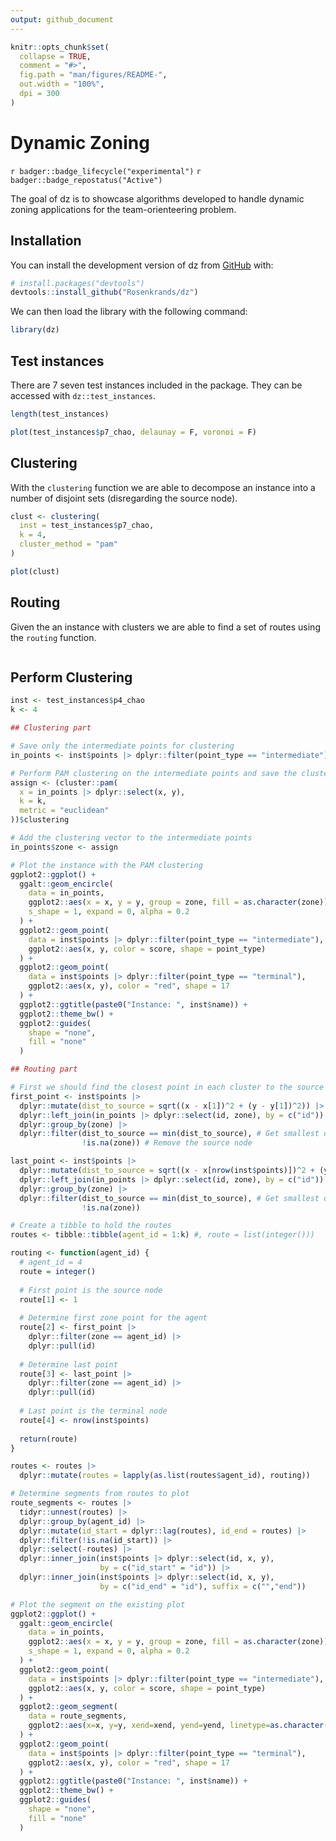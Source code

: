```yaml
---
output: github_document
---
```


<!-- README.md is generated from README.Rmd. Please edit that file -->

```r
knitr::opts_chunk$set(
  collapse = TRUE,
  comment = "#>",
  fig.path = "man/figures/README-",
  out.width = "100%",
  dpi = 300
)
```

# Dynamic Zoning

<!-- badges: start -->
`r badger::badge_lifecycle("experimental")` `r badger::badge_repostatus("Active")`
<!-- badges: end -->

The goal of dz is to showcase algorithms developed to handle dynamic zoning applications for the team-orienteering problem.

## Installation

You can install the development version of dz from [GitHub](https://github.com/) with:

``` r
# install.packages("devtools")
devtools::install_github("Rosenkrands/dz")
```

We can then load the library with the following command:

```r
library(dz)
```


## Test instances

There are 7 seven test instances included in the package.
They can be accessed with `dz::test_instances`.
```r
length(test_instances)
```

```r
plot(test_instances$p7_chao, delaunay = F, voronoi = F)
```

## Clustering

With the `clustering` function we are able to decompose an instance into a number of disjoint sets (disregarding the source node).

```r
clust <- clustering(
  inst = test_instances$p7_chao,
  k = 4,
  cluster_method = "pam"
)

plot(clust)
```
## Routing

Given the an instance with clusters we are able to find a set of routes using the `routing` function.

```r

```


## Perform Clustering

```r
inst <- test_instances$p4_chao
k <- 4

## Clustering part

# Save only the intermediate points for clustering
in_points <- inst$points |> dplyr::filter(point_type == "intermediate")

# Perform PAM clustering on the intermediate points and save the clustering vector
assign <- (cluster::pam(
  x = in_points |> dplyr::select(x, y),
  k = k,
  metric = "euclidean"
))$clustering

# Add the clustering vector to the intermediate points
in_points$zone <- assign

# Plot the instance with the PAM clustering
ggplot2::ggplot() +
  ggalt::geom_encircle(
    data = in_points,
    ggplot2::aes(x = x, y = y, group = zone, fill = as.character(zone)),
    s_shape = 1, expand = 0, alpha = 0.2
  ) +
  ggplot2::geom_point(
    data = inst$points |> dplyr::filter(point_type == "intermediate"),
    ggplot2::aes(x, y, color = score, shape = point_type)
  ) +
  ggplot2::geom_point(
    data = inst$points |> dplyr::filter(point_type == "terminal"),
    ggplot2::aes(x, y), color = "red", shape = 17
  ) +
  ggplot2::ggtitle(paste0("Instance: ", inst$name)) +
  ggplot2::theme_bw() +
  ggplot2::guides(
    shape = "none",
    fill = "none"
  )

## Routing part

# First we should find the closest point in each cluster to the source node
first_point <- inst$points |> 
  dplyr::mutate(dist_to_source = sqrt((x - x[1])^2 + (y - y[1])^2)) |> # Calculate the distance to the source node 
  dplyr::left_join(in_points |> dplyr::select(id, zone), by = c("id")) |> # Join with the intermediate points to get zone
  dplyr::group_by(zone) |> 
  dplyr::filter(dist_to_source == min(dist_to_source), # Get smallest distance by zone,
                !is.na(zone)) # Remove the source node

last_point <- inst$points |> 
  dplyr::mutate(dist_to_source = sqrt((x - x[nrow(inst$points)])^2 + (y - y[nrow(inst$points)])^2)) |> # Calculate the distance to the source node 
  dplyr::left_join(in_points |> dplyr::select(id, zone), by = c("id")) |> # Join with the intermediate points to get zone
  dplyr::group_by(zone) |> 
  dplyr::filter(dist_to_source == min(dist_to_source), # Get smallest distance by zone,
                !is.na(zone))

# Create a tibble to hold the routes
routes <- tibble::tibble(agent_id = 1:k) #, route = list(integer()))

routing <- function(agent_id) {
  # agent_id = 4
  route = integer()
  
  # First point is the source node
  route[1] <- 1
  
  # Determine first zone point for the agent
  route[2] <- first_point |> 
    dplyr::filter(zone == agent_id) |> 
    dplyr::pull(id)
  
  # Determine last point
  route[3] <- last_point |> 
    dplyr::filter(zone == agent_id) |> 
    dplyr::pull(id)
  
  # Last point is the terminal node
  route[4] <- nrow(inst$points)
  
  return(route)
}

routes <- routes |>
  dplyr::mutate(routes = lapply(as.list(routes$agent_id), routing))

# Determine segments from routes to plot
route_segments <- routes |> 
  tidyr::unnest(routes) |> 
  dplyr::group_by(agent_id) |> 
  dplyr::mutate(id_start = dplyr::lag(routes), id_end = routes) |> 
  dplyr::filter(!is.na(id_start)) |> 
  dplyr::select(-routes) |> 
  dplyr::inner_join(inst$points |> dplyr::select(id, x, y), 
                    by = c("id_start" = "id")) |> 
  dplyr::inner_join(inst$points |> dplyr::select(id, x, y), 
                    by = c("id_end" = "id"), suffix = c("","end"))

# Plot the segment on the existing plot
ggplot2::ggplot() +
  ggalt::geom_encircle(
    data = in_points,
    ggplot2::aes(x = x, y = y, group = zone, fill = as.character(zone)),
    s_shape = 1, expand = 0, alpha = 0.2
  ) +
  ggplot2::geom_point(
    data = inst$points |> dplyr::filter(point_type == "intermediate"),
    ggplot2::aes(x, y, color = score, shape = point_type)
  ) +
  ggplot2::geom_segment(
    data = route_segments,
    ggplot2::aes(x=x, y=y, xend=xend, yend=yend, linetype=as.character(agent_id))
  ) +
  ggplot2::geom_point(
    data = inst$points |> dplyr::filter(point_type == "terminal"),
    ggplot2::aes(x, y), color = "red", shape = 17
  ) +
  ggplot2::ggtitle(paste0("Instance: ", inst$name)) +
  ggplot2::theme_bw() +
  ggplot2::guides(
    shape = "none",
    fill = "none"
  )
```

